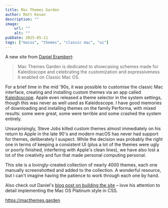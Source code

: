 ```yaml
---
title: Mac Themes Garden
author: Matt Kevan
description: ""
image:
    url: ""
    alt: ""
pubDate: 2025-05-11
tags: ["macos", "themes", "classic mac", "ui"]
---
```

A new site from [Daniel Erambert](https://macthemes.garden):

> Mac Themes Garden is dedicated to showcasing schemes made for Kaleidoscope and celebrating the customization and expressiveness it enabled on Classic Mac OS.

For a brief time in the mid '90s, it was possible to customise the classic Mac interface, creating and installing custom themes via an app called [Kaleidoscope](https://en.wikipedia.org/wiki/Kaleidoscope_(software)). Apple even released a theme selector in the system settings, though this was never as well used as Kaleidoscope. I have good memories of downloading and installing themes on the family Performa, with mixed results: some were great, some were terrible and some crashed the system entirely.

Unsurprisingly, Steve Jobs killed custom themes almost immediately on his return to Apple in the late 90's and modern macOS has never had support for themes, deliberately I suspect. While the decision was probably the right one in terms of keeping a consistent UI (plus a lot of the themes were ugly or poorly finished, interfering with Apple's clean lines), we have also lost a lot of the creativity and fun that made personal computing personal.

This site is a lovingly-created collection of nearly 4000 themes, each one manually screenshotted and added to the collection. A wonderful resource, but I can't imagine having the patience to work through each one by hand. 

Also check out Daniel's [blog post on building the site](https://damien.zone/introducing-mac-themes-garden/) – love his attention to detail implementing the Mac OS Platinum style in CSS.

https://macthemes.garden